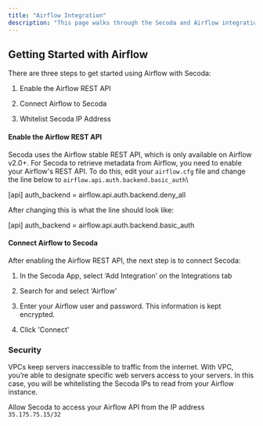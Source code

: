 ```yaml
---
title: "Airflow Integration"
description: "This page walks through the Secoda and Airflow integration that Secoda supports"
---
```


## **Getting Started with Airflow**

There are three steps to get started using Airflow with Secoda:

1. Enable the Airflow REST API

2. Connect Airflow to Secoda

3. Whitelist Secoda IP Address

#### Enable the Airflow REST API

Secoda uses the Airflow stable REST API, which is only available on Airflow v2.0+. For Secoda to retrieve metadata from Airflow, you need to enable your Airflow's REST API. To do this, edit your `airflow.cfg` file and change the line below to `airflow.api.auth.backend.basic_auth`\\

\[api\] auth_backend = airflow.api.auth.backend.deny_all

After changing this is what the line should look like:

\[api\] auth_backend = airflow.api.auth.backend.basic_auth

#### Connect Airflow to Secoda

After enabling the Airflow REST API, the next step is to connect Secoda:

1. In the Secoda App, select ‘Add Integration’ on the Integrations tab

2. Search for and select ‘Airflow’

3. Enter your Airflow user and password. This information is kept encrypted.

4. Click 'Connect'

### Security

VPCs keep servers inaccessible to traffic from the internet. With VPC, you’re able to designate specific web servers access to your servers. In this case, you will be whitelisting the Secoda IPs to read from your Airflow instance.

Allow Secoda to access your Airflow API from the IP address `35.175.75.15/32`
